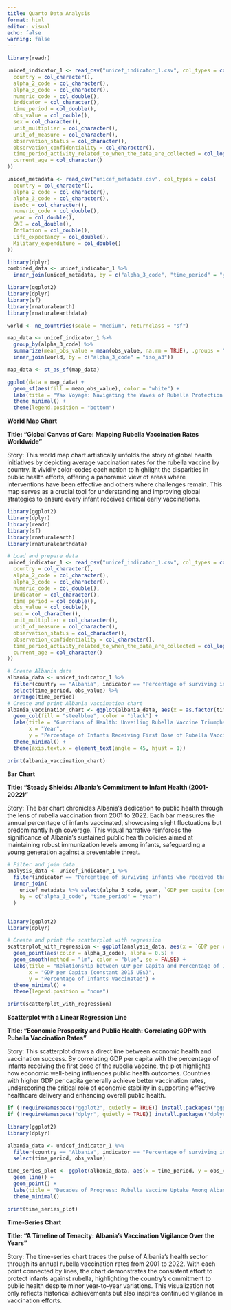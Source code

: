 ```yaml
---
title: Quarto Data Analysis
format: html
editor: visual
echo: false
warning: false
---
```


```r
library(readr)

unicef_indicator_1 <- read_csv("unicef_indicator_1.csv", col_types = cols(
  country = col_character(),
  alpha_2_code = col_character(),
  alpha_3_code = col_character(),
  numeric_code = col_double(),
  indicator = col_character(),
  time_period = col_double(),
  obs_value = col_double(),
  sex = col_character(),
  unit_multiplier = col_character(),
  unit_of_measure = col_character(),
  observation_status = col_character(),
  observation_confidentiality = col_character(),
  time_period_activity_related_to_when_the_data_are_collected = col_logical(),
  current_age = col_character()
))

unicef_metadata <- read_csv("unicef_metadata.csv", col_types = cols(
  country = col_character(),
  alpha_2_code = col_character(),
  alpha_3_code = col_character(),
  iso3c = col_character(),
  numeric_code = col_double(),
  year = col_double(),
  GNI = col_double(),
  Inflation = col_double(),
  Life_expectancy = col_double(),
  Military_expenditure = col_double()
))
```

```r
library(dplyr)
combined_data <- unicef_indicator_1 %>%
  inner_join(unicef_metadata, by = c("alpha_3_code", "time_period" = "year"))
```

```r
library(ggplot2)
library(dplyr)
library(sf)
library(rnaturalearth)
library(rnaturalearthdata)

world <- ne_countries(scale = "medium", returnclass = "sf")

map_data <- unicef_indicator_1 %>%
  group_by(alpha_3_code) %>%
  summarize(mean_obs_value = mean(obs_value, na.rm = TRUE), .groups = "drop") %>%
  inner_join(world, by = c("alpha_3_code" = "iso_a3"))

map_data <- st_as_sf(map_data)

ggplot(data = map_data) +
  geom_sf(aes(fill = mean_obs_value), color = "white") +
  labs(title = "Vax Voyage: Navigating the Waves of Rubella Protection for Infants") +
  theme_minimal() +
  theme(legend.position = "bottom")

```

**World Map Chart**

**Title: “Global Canvas of Care: Mapping Rubella Vaccination Rates Worldwide”**

Story: This world map chart artistically unfolds the story of global health initiatives by depicting average vaccination rates for the rubella vaccine by country. It vividly color-codes each nation to highlight the disparities in public health efforts, offering a panoramic view of areas where interventions have been effective and others where challenges remain. This map serves as a crucial tool for understanding and improving global strategies to ensure every infant receives critical early vaccinations.

```r
library(ggplot2)
library(dplyr)
library(readr)
library(sf)
library(rnaturalearth)
library(rnaturalearthdata)

# Load and prepare data
unicef_indicator_1 <- read_csv("unicef_indicator_1.csv", col_types = cols(
  country = col_character(),
  alpha_2_code = col_character(),
  alpha_3_code = col_character(),
  numeric_code = col_double(),
  indicator = col_character(),
  time_period = col_double(),
  obs_value = col_double(),
  sex = col_character(),
  unit_multiplier = col_character(),
  unit_of_measure = col_character(),
  observation_status = col_character(),
  observation_confidentiality = col_character(),
  time_period_activity_related_to_when_the_data_are_collected = col_logical(),
  current_age = col_character()
))

# Create Albania data
albania_data <- unicef_indicator_1 %>%
  filter(country == "Albania", indicator == "Percentage of surviving infants who received the first dose of rubella-containing vaccine") %>%
  select(time_period, obs_value) %>%
  arrange(time_period)
# Create and print Albania vaccination chart
albania_vaccination_chart <- ggplot(albania_data, aes(x = as.factor(time_period), y = obs_value)) +
  geom_col(fill = "steelblue", color = "black") +  
  labs(title = "Guardians of Health: Unveiling Rubella Vaccine Triumphs in Albanian Infants",
       x = "Year",
       y = "Percentage of Infants Receiving First Dose of Rubella Vaccine") +
  theme_minimal() +  
  theme(axis.text.x = element_text(angle = 45, hjust = 1))

print(albania_vaccination_chart)
```

**Bar Chart**

**Title: “Steady Shields: Albania’s Commitment to Infant Health (2001-2022)”**

Story: The bar chart chronicles Albania’s dedication to public health through the lens of rubella vaccination from 2001 to 2022. Each bar measures the annual percentage of infants vaccinated, showcasing slight fluctuations but predominantly high coverage. This visual narrative reinforces the significance of Albania’s sustained public health policies aimed at maintaining robust immunization levels among infants, safeguarding a young generation against a preventable threat.

```r
# Filter and join data
analysis_data <- unicef_indicator_1 %>%
  filter(indicator == "Percentage of surviving infants who received the first dose of rubella-containing vaccine") %>%
  inner_join(
    unicef_metadata %>% select(alpha_3_code, year, `GDP per capita (constant 2015 US$)`),
    by = c("alpha_3_code", "time_period" = "year")
  )


library(ggplot2)
library(dplyr)

# Create and print the scatterplot with regression
scatterplot_with_regression <- ggplot(analysis_data, aes(x = `GDP per capita (constant 2015 US$)`, y = obs_value)) +
  geom_point(aes(color = alpha_3_code), alpha = 0.5) + 
  geom_smooth(method = "lm", color = "blue", se = FALSE) +  
  labs(title = "Relationship between GDP per Capita and Percentage of Infants Receiving First Dose of Rubella Vaccine",
       x = "GDP per Capita (constant 2015 US$)",
       y = "Percentage of Infants Vaccinated") +
  theme_minimal() + 
  theme(legend.position = "none")

print(scatterplot_with_regression)
```

**Scatterplot with a Linear Regression Line**

**Title: “Economic Prosperity and Public Health: Correlating GDP with Rubella Vaccination Rates”**

Story: This scatterplot draws a direct line between economic health and vaccination success. By correlating GDP per capita with the percentage of infants receiving the first dose of the rubella vaccine, the plot highlights how economic well-being influences public health outcomes. Countries with higher GDP per capita generally achieve better vaccination rates, underscoring the critical role of economic stability in supporting effective healthcare delivery and enhancing overall public health.

```r
if (!requireNamespace("ggplot2", quietly = TRUE)) install.packages("ggplot2")
if (!requireNamespace("dplyr", quietly = TRUE)) install.packages("dplyr")

library(ggplot2)
library(dplyr)

albania_data <- unicef_indicator_1 %>%
  filter(country == "Albania", indicator == "Percentage of surviving infants who received the first dose of rubella-containing vaccine") %>%
  select(time_period, obs_value)

time_series_plot <- ggplot(albania_data, aes(x = time_period, y = obs_value)) +
  geom_line() +
  geom_point() +
  labs(title = "Decades of Progress: Rubella Vaccine Uptake Among Albanian Infants (2001-2022)", x = "Year", y = "Vaccination Rate (%)") +
  theme_minimal()

print(time_series_plot)
```

**Time-Series Chart**

**Title: “A Timeline of Tenacity: Albania’s Vaccination Vigilance Over the Years”**

Story: The time-series chart traces the pulse of Albania’s health sector through its annual rubella vaccination rates from 2001 to 2022. With each point connected by lines, the chart demonstrates the consistent effort to protect infants against rubella, highlighting the country’s commitment to public health despite minor year-to-year variations. This visualization not only reflects historical achievements but also inspires continued vigilance in vaccination efforts.
